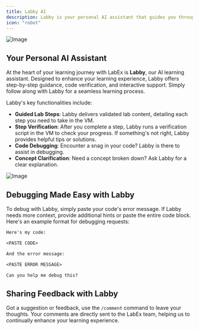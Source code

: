 ```yaml
---
title: Labby AI
description: Labby is your personal AI assistant that guides you through your learning journey with LabEx.
icon: "robot"
---
```


![Image](/images/labby.gif)

## Your Personal AI Assistant

At the heart of your learning journey with LabEx is **Labby**, our AI learning assistant. Designed to enhance your learning experience, Labby offers step-by-step guidance, code verification, and interactive support. Simply follow along with Labby for a seamless learning process.

Labby's key functionalities include:

- **Guided Lab Steps**: Labby delivers validated lab content, detailing each step you need to take in the VM.
- **Step Verification**: After you complete a step, Labby runs a verification script in the VM to check your progress. If something's not right, Labby provides helpful tips or solutions.
- **Code Debugging**: Encounter a snag in your code? Labby is there to assist in debugging.
- **Concept Clarification**: Need a concept broken down? Ask Labby for a clear explanation.

![Image](/images/labby.png)

## Debugging Made Easy with Labby

To debug with Labby, simply paste your code's error message. If Labby needs more context, provide additional hints or paste the entire code block. Here's an example format for debugging requests:

```txt
Here's my code:

<PASTE CODE>

And the error message:

<PASTE ERROR MESSAGE>

Can you help me debug this?
```

## Sharing Feedback with Labby

Got a suggestion or feedback, use the `/comment` command to leave your thoughts. Your comments are directly sent to the LabEx team, helping us to continually enhance your learning experience.
